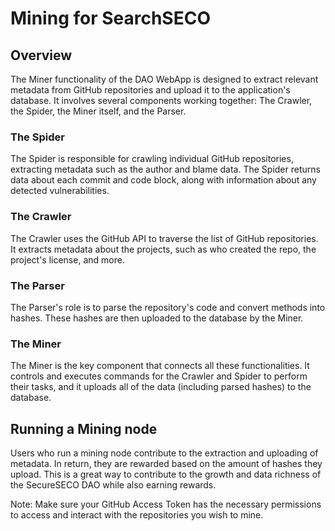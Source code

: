 # Mining for SearchSECO

## Overview
The Miner functionality of the DAO WebApp is designed to extract relevant metadata from GitHub repositories and upload it to the application's database. It involves several components working together: The Crawler, the Spider, the Miner itself, and the Parser.

### The Spider
The Spider is responsible for crawling individual GitHub repositories, extracting metadata such as the author and blame data. The Spider returns data about each commit and code block, along with information about any detected vulnerabilities.

### The Crawler
The Crawler uses the GitHub API to traverse the list of GitHub repositories. It extracts metadata about the projects, such as who created the repo, the project's license, and more.

### The Parser
The Parser's role is to parse the repository's code and convert methods into hashes. These hashes are then uploaded to the database by the Miner.

### The Miner
The Miner is the key component that connects all these functionalities. It controls and executes commands for the Crawler and Spider to perform their tasks, and it uploads all of the data (including parsed hashes) to the database.

## Running a Mining node
Users who run a mining node contribute to the extraction and uploading of metadata. In return, they are rewarded based on the amount of hashes they upload. This is a great way to contribute to the growth and data richness of the SecureSECO DAO while also earning rewards.

Note: Make sure your GitHub Access Token has the necessary permissions to access and interact with the repositories you wish to mine.
